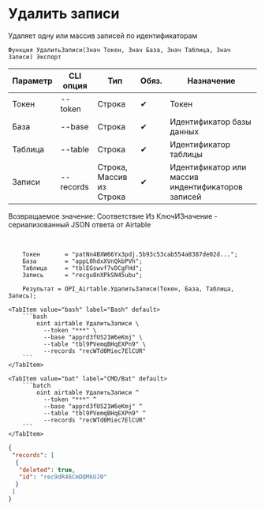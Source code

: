 ﻿---
sidebar_position: 4
---


# Удалить записи
 Удаляет одну или массив записей по идентификаторам



`Функция УдалитьЗаписи(Знач Токен, Знач База, Знач Таблица, Знач Записи) Экспорт`

  | Параметр | CLI опция | Тип | Обяз. | Назначение |
  |-|-|-|-|-|
  | Токен | --token | Строка | &#x2714; | Токен |
  | База | --base | Строка | &#x2714; | Идентификатор базы данных |
  | Таблица | --table | Строка | &#x2714; | Идентификатор таблицы |
  | Записи | --records | Строка, Массив из Строка | &#x2714; | Идентификатор или массив индентификаторов записей |

  
  Возвращаемое значение:   Соответствие Из КлючИЗначение - сериализованный JSON ответа от Airtable

<br/>




```bsl title="Пример использования для 1С:Предприятие/OneScript"
    Токен       = "patNn4BXW66Yx3pdj.5b93c53cab554a8387de02d...";
    База        = "appL0hdxXVnQkbPVh";
    Таблица     = "tblEGswvf7vDCgFHd";
    Запись      = "recgu8nXPkSN45ubu";

    Результат = OPI_Airtable.УдалитьЗаписи(Токен, База, Таблица, Запись);
```
    

 <Tabs>
  
    <TabItem value="bash" label="Bash" default>
        ```bash
            oint airtable УдалитьЗаписи \
              --token "***" \
              --base "apprd3fUS21W6eKmj" \
              --table "tbl9PVemqBHqEXPn9" \
              --records "recWTd0Miec7ElCUR"
        ```
    </TabItem>
  
    <TabItem value="bat" label="CMD/Bat" default>
        ```batch
            oint airtable УдалитьЗаписи ^
              --token "***" ^
              --base "apprd3fUS21W6eKmj" ^
              --table "tbl9PVemqBHqEXPn9" ^
              --records "recWTd0Miec7ElCUR"
        ```
    </TabItem>
</Tabs>


```json title="Результат"
{
 "records": [
  {
   "deleted": true,
   "id": "rec9dR46CmDQMkUJ0"
  }
 ]
}
```
